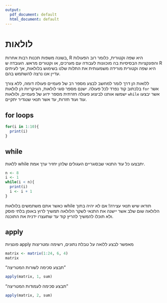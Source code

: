 ```yaml
---
output:
  pdf_document: default
  html_document: default
---
```

# לולאות

בשונה משפות תכנות רבות אחרות,
R
היא שפה וקטורית,
כלומר רוב הפעולות והפונקציות הבסיסיות בה מוכוונות לעבודה עם מערכים, או וקטורים מראש. העובדה ש
R
היא שפה וקטורית מורידה משמעותית את התלות שלנו בשימוש בלולאות, אך לעיתים עדיין אנו נרצה להשתמש בהם.

ללואות הן דרך לומר למחשב לבצע מספר רב של פעמיים פעולה דומה, ללא צורך בלכתוב קוד נפרד לכל פעולה. ישנם מספר סוגי לולאות, העיקריות הן לולאות 
`for`
אשר ישמשו אותנו לביצוע פעולה חזרתית מספר ידוע של פעמיים, 
ולולאות 
`while`
אשר יבצעו עוד ועוד חזרות, עד אשר תנאי שנגדיר יתקיים.

## for loops

```r
for(i in 1:10){
  print(i)
}
```


## while

ללאות 
while
יתבצעו כל עוד התנאי שבסוגריים העגולים שלהן יחזיר ערך אמת.

```r
n <- 8
i <- 1
while(i < n){
  print(i)
  i <- i + 1
}
```

כאשר אתם משתמשים בלולאות
while
תודאו שיש תנאי עצירה!
אם לא יהיה בתוך הלולאה שום שלב אשר יישנה את התנאי לשקר הלולאה תמשיך לרוץ באופן בלתי פוסק ולא תוכלו להמשיך להריץ קוד עד שתעצרו ידנית את התוכנה.

## apply

פונציות 
apply
מאפשר לבצע ללואה על טבלת נתונים, רשימה ומטריצות

```r
matrix <- matrix(1:24, 6, 4)
matrix
```

"תבצע סכימה לשורות המטריצה"

```r
apply(matrix, 1, sum)
```

"תבצע סכימה לעמודות המטריצה"

```r
apply(matrix, 2, sum)
```

